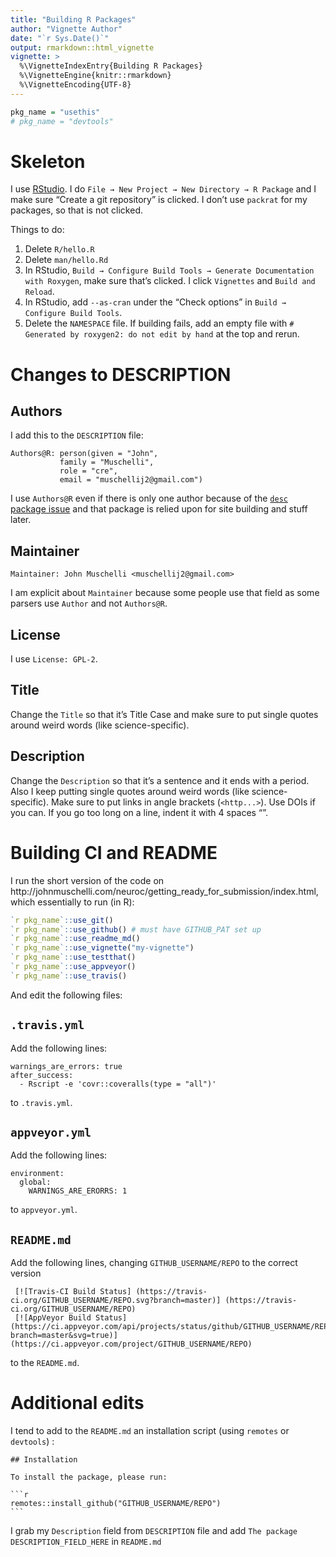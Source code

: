 ```yaml
---
title: "Building R Packages"
author: "Vignette Author"
date: "`r Sys.Date()`"
output: rmarkdown::html_vignette
vignette: >
  %\VignetteIndexEntry{Building R Packages}
  %\VignetteEngine{knitr::rmarkdown}
  %\VignetteEncoding{UTF-8}
---
```


```r
pkg_name = "usethis"
# pkg_name = "devtools"
```


# Skeleton

I use [RStudio](https://www.rstudio.com/).  I do `File → New Project → New Directory → R Package` and I make sure "Create a git repository" is clicked.  I don't use `packrat` for my packages, so that is not clicked.

Things to do:

1.  Delete `R/hello.R`
2.  Delete `man/hello.Rd`
3.  In RStudio, `Build → Configure Build Tools → Generate Documentation with Roxygen`, make sure that's clicked.  I click `Vignettes` and `Build and Reload`. 
4.  In RStudio, add `--as-cran` under the "Check options" in `Build → Configure Build Tools`.
5.  Delete the `NAMESPACE` file.  If building fails, add an empty file with `# Generated by roxygen2: do not edit by hand` at the top and rerun.

# Changes to DESCRIPTION

## Authors

I add this to the `DESCRIPTION` file:
```
Authors@R: person(given = "John",
           family = "Muschelli",
           role = "cre",
           email = "muschellij2@gmail.com")
```

I use `Authors@R` even if there is only one author because of the [`desc` package issue](https://github.com/r-lib/desc/issues/44) and that package is relied upon for site building and stuff later.

## Maintainer

```
Maintainer: John Muschelli <muschellij2@gmail.com>
```

I am explicit about `Maintainer` because some people use that field as some parsers use `Author` and not `Authors@R`.

## License

I use `License: GPL-2`. 

## Title

Change the `Title` so that it's Title Case and make sure to put single quotes around weird words (like science-specific).  


## Description

Change the `Description` so that it's a sentence and it ends with a period.  Also I keep putting single quotes around weird words (like science-specific).  Make sure to put links in angle brackets (`<http...>`).  Use DOIs if you can.  If you go too long on a line, indent it with 4 spaces "`    `".


# Building CI and README

I run the short version of the code on http://johnmuschelli.com/neuroc/getting_ready_for_submission/index.html, which essentially to run (in R):
```r
`r pkg_name`::use_git()
`r pkg_name`::use_github() # must have GITHUB_PAT set up
`r pkg_name`::use_readme_md()
`r pkg_name`::use_vignette("my-vignette")
`r pkg_name`::use_testthat()
`r pkg_name`::use_appveyor()
`r pkg_name`::use_travis()
```

And edit the following files:

## `.travis.yml`

Add the following lines:
```
warnings_are_errors: true 
after_success:
  - Rscript -e 'covr::coveralls(type = "all")'
```
to `.travis.yml`.


## `appveyor.yml`

Add the following lines:
```
environment:
  global:
    WARNINGS_ARE_ERORRS: 1
```
to `appveyor.yml`.

## `README.md`
 
Add the following lines, changing `GITHUB_USERNAME/REPO` to the correct version
```
 [![Travis-CI Build Status] (https://travis-ci.org/GITHUB_USERNAME/REPO.svg?branch=master)] (https://travis-ci.org/GITHUB_USERNAME/REPO)
 [![AppVeyor Build Status](https://ci.appveyor.com/api/projects/status/github/GITHUB_USERNAME/REPO?branch=master&svg=true)](https://ci.appveyor.com/project/GITHUB_USERNAME/REPO)
```
to the `README.md`. 


# Additional edits

I tend to add to the `README.md` an installation script (using `remotes` or `devtools`) :

````
## Installation

To install the package, please run:

```r
remotes::install_github("GITHUB_USERNAME/REPO")
```
````

I grab my `Description` field from `DESCRIPTION` file and add `The package DESCRIPTION_FIELD_HERE` in `README.md`






